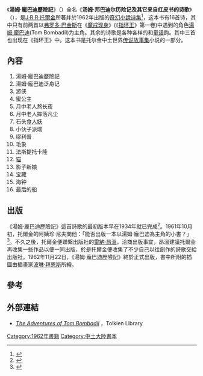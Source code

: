 {{NoteTA
|G1=魔戒
|T=zh-cn:汤姆·邦巴迪尔历险记;zh-tw:湯姆·龐巴迪歷險記
|1=zh-cn:汤姆·邦巴迪尔历险记;zh-tw:湯姆·龐巴迪歷險記
|2=zh-cn:汤姆·邦巴迪尔历险记及其它来自红皮书的诗歌;zh-tw:湯姆·龐巴迪歷險記及其它來自紅皮書的詩歌
}}
{{Expand language|fr}}
{{Infobox book
| name         = 湯姆·龐巴迪歷險記
| title_orig   = The Adventures of Tom Bombadil
| translator   = 
| image        = Db tom b-garland-hb1.jpg
| image_size   = 200px
| caption      = 書籍封面。
| author       = [[J·R·R·托爾金|J·R·R·托爾金]]
| illustrator  = [[波琳·拜恩斯|波琳·拜恩斯]]
| cover_artist = 波琳·拜恩斯
| country      = [[英國|英國]]、[[美国|美国]]
| language     = [[英式英語|英式英語]]、[[美式英语|美式英语]]
| series       = [[魔戒|魔戒]]系列
| genre        = [[奇幻|奇幻]]
| publisher    = {{le|乔治·艾伦与昂温出版社|Allen & Unwin}}（英版）
{{le|霍顿·米夫林出版社|Houghton Mifflin Harcourt}}（美版）
| pub_date     = 
<!-- 未知參數 | english_pub_date = 1962年11月22日（英版）<ref>{{link-en|克里斯蒂娜 斯卡尔|Christina Scull}} & [[韦恩·G·哈蒙德|韦恩·G·哈蒙德]] (2006), ''[[托尔金的同伴和向导|托尔金的同伴和向导]]'', 哈珀·柯林斯，《年代学》卷，第601页; {{ISBN|978-0-618-39113-4}}</ref><br>1963年（美版） -->
| media_type   = 印刷（精装本和平装本）
| pages        = 304（平装本）
| isbn         = 978-0007557271
| preceded_by  = 《[[魔戒|魔戒]]》
| followed_by  = 《{{le|樹與葉|Tree and Leaf}}》
}}
《'''湯姆·龐巴迪歷險記'''》（{{lang-en|The Adventures of Tom Bombadil}}）全名《'''汤姆·邦巴迪尔历险记及其它来自红皮书的诗歌'''》（{{lang-en|The Adventures of Tom Bombadil and Other Verses from the Red Book}}），是[[J·R·R·托爾金|J·R·R·托爾金]]所著并於1962年出版的[[奇幻小說|奇幻小說]][[诗集|诗集]]<ref name="麥可·懷特">{{Cite book|title=托爾金傳|url=https://archive.org/details/tuoerjinzhuantol00whit|last=麥可·懷特|publisher=聯經|year=2002年10月|isbn=957-08-2512-X|location=臺北}}</ref>，这本书有16首诗，其中只有前两首以[[弗罗多·巴金斯|弗罗多·巴金斯]]在《[[魔戒现身|魔戒现身]]》(《[[指环王|指环王]]》第一卷)中遇到的角色[[湯姆·龐巴迪|湯姆·龐巴迪]](Tom Bombadil)为主角。其余的诗歌是各种各样的{{link-en|动物寓言诗|Bestiary}}和[[童话|童话]]韵。其中三首也出现在《指环王》中。这本书是托尔金中土世界[[托尔金的传说故事集|传说故事集]]小说的一部分。

==內容==
#湯姆·龐巴迪歷險記
#湯姆·龐巴迪泛舟记
#游侠
#蜜公主
#月中老人熬长夜
#月中老人摔落凡尘
#石头[[食人妖|食人妖]]
#小伙子派瑞
#缪利普
#毛象
#法斯提托卡隆
#[[猫|猫]]
#影子新娘
#宝藏
#海钟
#最后的船

==出版==
《湯姆·龐巴迪歷險記》這首詩歌的最初版本早在1934年就已完成<ref name="柯林·杜瑞茲">{{Cite book|title=魔戒的鍛造者：托爾金傳|last=柯林·杜瑞茲|publisher=黑龍江教育出版社|year=2015年2月|isbn=978-7-5316-7894-6|location=哈爾濱}}</ref>。1961年10月初，托爾金的阿姨珍·尼夫問他：「能否出版一本以湯姆·龐巴迪為主角的小書？」<ref>{{cite book|title = Tolkien: A Biography|last = Carpenter|first = Humphrey|publisher = Ballantine Books|year = 1977|isbn = 978-0-04-928037-3|location = New York|authorlink = 漢弗萊·卡彭特|title-link = J·R·R·托爾金傳}}</ref>。不久之後，托爾金便聯繫{{le|喬治艾倫與昂溫|Allen & Unwin}}出版社的[[雷納·昂溫|雷納·昂溫]]，洽商出版事宜，昂溫建議托爾金再收集一些作品以便一同出版，於是托爾金便收集了不少自己以往創作的詩歌交給出版社。1962年11月22日，《湯姆·龐巴迪歷險記》終於正式出版，書中所附的插圖由插畫家[[波琳·拜恩斯|波琳·拜恩斯]]所繪。

==參考==
<references />

==外部連結==
* [http://www.tolkienlibrary.com/booksbytolkien/adventuresoftb/description.htm ''The Adventures of Tom Bombadil''] {{Wayback|url=http://www.tolkienlibrary.com/booksbytolkien/adventuresoftb/description.htm |date=20130926172433 }}，Tolkien Library

{{中土大陸}}
{{魔戒角色}}

{{DEFAULTSORT:Adventures Of Tom Bombadil, The}}
[[Category:1962年書籍|Category:1962年書籍]]
[[Category:中土大陸書本|Category:中土大陸書本]]
